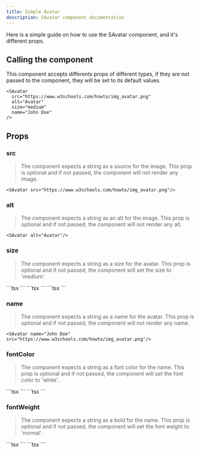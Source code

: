 ```yaml
---
title: Simple Avatar
description: SAvatar component documentation
---
```



Here is a simple guide on how to use the SAvatar component, and it's different props.

## Calling the component

This component accepts differents props of different types, if they are not passed to the component, they will be set to its default values.

```tsx
<SAvatar
  src="https://www.w3schools.com/howto/img_avatar.png"
  alt="Avatar"
  size="medium"
  name="John Doe"
/>
```
<SAvatar
  src="https://www.w3schools.com/howto/img_avatar.png"
  alt="Avatar"
  size="medium"
    name="John Doe"
/>

## Props

### src

>The component expects a string as a source for the image. This prop is optional and if not passed, the component will not render any image.

```tsx
<SAvatar src="https://www.w3schools.com/howto/img_avatar.png"/>
```
<SAvatar src="https://www.w3schools.com/howto/img_avatar.png"/>

### alt

>The component expects a string as an alt for the image. This prop is optional and if not passed, the component will not render any alt.

```tsx
<SAvatar alt="Avatar"/>
```
<SAvatar alt="Avatar"/>

### size

>The component expects a string as a size for the avatar. This prop is optional and if not passed, the component will set the size to 'medium'.


<Tabs>
    <TabItem label="Small">
        ```tsx
        <SAvatar size="small" src="https://www.w3schools.com/howto/img_avatar.png"/>
        ```
        <SAvatar size="small" src="https://www.w3schools.com/howto/img_avatar.png"/>
    </TabItem>
    <TabItem label="Medium">
        ```tsx
        <SAvatar size="small" src="https://www.w3schools.com/howto/img_avatar.png"/>
        ```
        <SAvatar size="medium" src="https://www.w3schools.com/howto/img_avatar.png"/>
    </TabItem>
    <TabItem label="Large">
    ```tsx
    <SAvatar size="small" src="https://www.w3schools.com/howto/img_avatar.png"/>
    ```
        <SAvatar size="large" src="https://www.w3schools.com/howto/img_avatar.png"/>
    </TabItem>
</Tabs>

### name

>The component expects a string as a name for the avatar. This prop is optional and if not passed, the component will not render any name.

```tsx
<SAvatar name="John Doe" src="https://www.w3schools.com/howto/img_avatar.png"/>
```
<SAvatar name="John Doe" src="https://www.w3schools.com/howto/img_avatar.png"/>

### fontColor

>The component expects a string as a font color for the name. This prop is optional and if not passed, the component will set the font color to 'white'.

<Tabs>
    <TabItem label="Blue">
        ```tsx
        <SAvatar fontColor="blue" name="John Doe" src="https://www.w3schools.com/howto/img_avatar.png"/>
        ```
        <SAvatar fontColor="blue" name="John Doe" src="https://www.w3schools.com/howto/img_avatar.png"/>
    </TabItem>
    <TabItem label="White">
        ```tsx
        <SAvatar fontColor="white" name="John Doe" src="https://www.w3schools.com/howto/img_avatar.png"/>
        ```
        <SAvatar fontColor="white" name="John Doe" src="https://www.w3schools.com/howto/img_avatar.png"/>
    </TabItem>
</Tabs>

### fontWeight

>The component expects a string as a bold for the name. This prop is optional and if not passed, the component will set the font weight to 'normal'.

<Tabs>
    <TabItem label="Bold">
        ```tsx
        <SAvatar fontWeight="bold" name="John Doe" src="https://www.w3schools.com/howto/img_avatar.png"/>
        ```
        <SAvatar fontWeight="bold" name="John Doe" src="https://www.w3schools.com/howto/img_avatar.png"/>
    </TabItem>
    <TabItem label="Normal">
        ```tsx
        <SAvatar name="John Doe" src="https://www.w3schools.com/howto/img_avatar.png"/>
        ```
        <SAvatar name="John Doe" src="https://www.w3schools.com/howto/img_avatar.png"/>
    </TabItem>
</Tabs>


